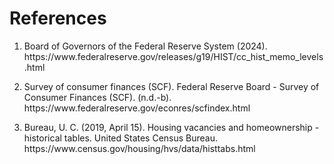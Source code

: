 # References

1. Board of Governors of the Federal Reserve System (2024). https://www.federalreserve.gov/releases/g19/HIST/cc_hist_memo_levels.html 

2. Survey of consumer finances (SCF). Federal Reserve Board - Survey of Consumer Finances (SCF). (n.d.-b). https://www.federalreserve.gov/econres/scfindex.html 

3. Bureau, U. C. (2019, April 15). Housing vacancies and homeownership - historical tables. United States Census Bureau. https://www.census.gov/housing/hvs/data/histtabs.html 